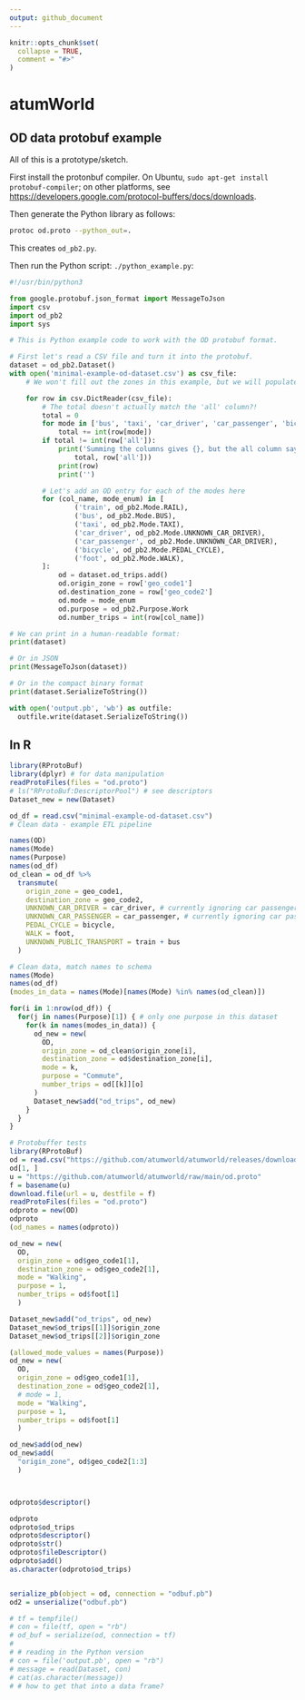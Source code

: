 ```yaml
---
output: github_document
---
```


<!-- README.md is generated from README.Rmd. Please edit that file -->

```r
knitr::opts_chunk$set(
  collapse = TRUE,
  comment = "#>"
)
```

# atumWorld

## OD data protobuf example

All of this is a prototype/sketch.

First install the protonbuf compiler. On Ubuntu, `sudo apt-get install
protobuf-compiler`; on other platforms, see
<https://developers.google.com/protocol-buffers/docs/downloads>.

Then generate the Python library as follows:

```bash
protoc od.proto --python_out=.
```

This creates `od_pb2.py`.

Then run the Python script: `./python_example.py`:

```python
#!/usr/bin/python3

from google.protobuf.json_format import MessageToJson
import csv
import od_pb2
import sys

# This is Python example code to work with the OD protobuf format.

# First let's read a CSV file and turn it into the protobuf.
dataset = od_pb2.Dataset()
with open('minimal-example-od-dataset.csv') as csv_file:
    # We won't fill out the zones in this example, but we will populate od_trips.

    for row in csv.DictReader(csv_file):
        # The total doesn't actually match the 'all' column?!
        total = 0
        for mode in ['bus', 'taxi', 'car_driver', 'car_passenger', 'bicycle', 'foot']:
            total += int(row[mode])
        if total != int(row['all']):
            print('Summing the columns gives {}, but the all column says {}:'.format(
                total, row['all']))
            print(row)
            print('')

        # Let's add an OD entry for each of the modes here
        for (col_name, mode_enum) in [
                ('train', od_pb2.Mode.RAIL),
                ('bus', od_pb2.Mode.BUS),
                ('taxi', od_pb2.Mode.TAXI),
                ('car_driver', od_pb2.Mode.UNKNOWN_CAR_DRIVER),
                ('car_passenger', od_pb2.Mode.UNKNOWN_CAR_DRIVER),
                ('bicycle', od_pb2.Mode.PEDAL_CYCLE),
                ('foot', od_pb2.Mode.WALK),
        ]:
            od = dataset.od_trips.add()
            od.origin_zone = row['geo_code1']
            od.destination_zone = row['geo_code2']
            od.mode = mode_enum
            od.purpose = od_pb2.Purpose.Work
            od.number_trips = int(row[col_name])

# We can print in a human-readable format:
print(dataset)

# Or in JSON
print(MessageToJson(dataset))

# Or in the compact binary format
print(dataset.SerializeToString())

with open('output.pb', 'wb') as outfile:
  outfile.write(dataset.SerializeToString())


```

## In R

```r
library(RProtoBuf)
library(dplyr) # for data manipulation
readProtoFiles(files = "od.proto")
# ls("RProtoBuf:DescriptorPool") # see descriptors
Dataset_new = new(Dataset)

od_df = read.csv("minimal-example-od-dataset.csv")
# Clean data - example ETL pipeline

names(OD)
names(Mode)
names(Purpose)
names(od_df)
od_clean = od_df %>% 
  transmute(
    origin_zone = geo_code1,
    destination_zone = geo_code2,
    UNKNOWN_CAR_DRIVER = car_driver, # currently ignoring car passengers
    UNKNOWN_CAR_PASSENGER = car_passenger, # currently ignoring car passengers
    PEDAL_CYCLE = bicycle,
    WALK = foot,
    UNKNOWN_PUBLIC_TRANSPORT = train + bus
  )

# Clean data, match names to schema
names(Mode)
names(od_df) 
(modes_in_data = names(Mode)[names(Mode) %in% names(od_clean)])

for(i in 1:nrow(od_df)) {
  for(j in names(Purpose)[1]) { # only one purpose in this dataset
    for(k in names(modes_in_data)) {
      od_new = new(
        OD,
        origin_zone = od_clean$origin_zone[i],
        destination_zone = od$destination_zone[i],
        mode = k,
        purpose = "Commute",
        number_trips = od[[k]][o]
      )
      Dataset_new$add("od_trips", od_new)
    }
  }
}

```


```r
# Protobuffer tests
library(RProtoBuf)
od = read.csv("https://github.com/atumworld/atumworld/releases/download/0/minimal-example-od-dataset.csv")
od[1, ]
u = "https://github.com/atumworld/atumworld/raw/main/od.proto"
f = basename(u)
download.file(url = u, destfile = f)
readProtoFiles(files = "od.proto")
odproto = new(OD)
odproto
(od_names = names(odproto))

od_new = new(
  OD,
  origin_zone = od$geo_code1[1],
  destination_zone = od$geo_code2[1],
  mode = "Walking",
  purpose = 1,
  number_trips = od$foot[1]
  )

Dataset_new$add("od_trips", od_new)
Dataset_new$od_trips[[1]]$origin_zone
Dataset_new$od_trips[[2]]$origin_zone

(allowed_mode_values = names(Purpose))
od_new = new(
  OD,
  origin_zone = od$geo_code1[1],
  destination_zone = od$geo_code2[1],
  # mode = 1,
  mode = "Walking",
  purpose = 1,
  number_trips = od$foot[1]
  )

od_new$add(od_new)
od_new$add(
  "origin_zone", od$geo_code2[1:3]
  )



odproto$descriptor()

odproto
odproto$od_trips
odproto$descriptor()
odproto$str()
odproto$fileDescriptor()
odproto$add()
as.character(odproto$od_trips)


serialize_pb(object = od, connection = "odbuf.pb")
od2 = unserialize("odbuf.pb")

# tf = tempfile()
# con = file(tf, open = "rb")
# od_buf = serialize(od, connection = tf)
# 
# # reading in the Python version
# con = file('output.pb', open = "rb")
# message = read(Dataset, con)
# cat(as.character(message))
# # how to get that into a data frame?
```

